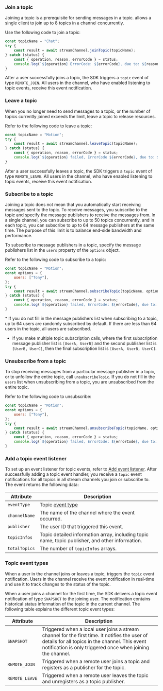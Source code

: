 <PlatformWrapper platform="web">

### Join a topic

Joining a topic is a prerequisite for sending messages in a topic. <Vg k="SIG" /> allows a single client to join up to 8 topics in a channel concurrently. 

Use the following code to join a topic:

```js
const topicName = "Chat";
try {
    const result = await streamChannel.joinTopic(topicName);
} catch (status) {
    const { operation, reason, errorCode } = status;
    console.log(`${operation} ErrorCode: ${errorCode}, due to: ${reason}.`);
}
```

After a user successfully joins a topic, the SDK triggers a `topic` event of type `REMOTE_JOIN`. All users in the channel, who have enabled listening to topic events, receive this event notification.

### Leave a topic

When you no longer need to send messages to a topic, or the number of topics currently joined exceeds the limit, leave a topic to release resources. 

Refer to the following code to leave a topic:

```js
const topicName = "Motion";
try {
    const result = await streamChannel.leaveTopic(topicName);
} catch (status) {
    const { operation, reason, errorCode } = status;
    console.log(`${operation} failed, ErrorCode ${errorCode}, due to: ${reason}.`);
}
```

After a user successfully leaves a topic, the SDK triggers a `topic` event of type `REMOTE_LEAVE`. All users in the channel, who have enabled listening to topic events, receive this event notification.

### Subscribe to a topic
Joining a topic does not mean that you automatically start receiving messages sent to the topic. To receive messages, you subscribe to the topic and specify the message publishers to receive the messages from. In a single channel, you can subscribe to up to 50 topics concurrently, and in each topic, you can subscribe to up to 64 message publishers at the same time. The purpose of this limit is to balance end-side bandwidth and performance.

To subscribe to message publishers in a topic, specify the message publishers list in the `users` property of the `options` object. 

Refer to the following code to subscribe to a topic:

```js
const topicName = "Motion";
const options = {
    users: ["Tony"],
};
try {
    const result = await streamChannel.subscribeTopic(topicName, options);
} catch (status) {
    const { operation, reason, errorCode } = status;
    console.log(`${operation} failed, ErrorCode: ${errorCode}, due to: ${reason}.`);
}
```

<Admonition>
* If you do not fill in the message publishers list when subscribing to a topic, up to 64 users are randomly subscribed by default. If there are less than 64 users in the topic, all users are subscribed. 

* If you make multiple topic subscription calls, where the first subscription message publisher list is `[UserA, UserB]` and the second publisher list is `[UserB, UserC]`, then the final subscription list is `[UserA, UserB, UserC]`.
</Admonition>

### Unsubscribe from a topic

To stop receiving messages from a particular message publisher in a topic, or to unfollow the entire topic, call `unsubscribeTopic`. If you do not fill in the `users` list when unsubscribing from a topic, you are unsubscribed from the entire topic.

Refer to the following code to unsubscribe:

```js
const topicName = "Motion";
const options = {
    users: ["Tony"],
};
try {
    const result = await streamChannel.unsubscribeTopic(topicName, options);
} catch (status) {
    const { operation, reason, errorCode } = status;
    console.log(`${operation} failed, ErrorCode: ${errorCode}, due to: ${reason}.`);
}
```

### Add a topic event listener

To set up an event listener for topic events, refer to [Add event listener](../get-started/add-event-listener). After successfully adding a topic event handler, you receive a `topic` event notifications for all topics in all stream channels you join or subscribe to. The event returns the following data:

| Attribute     | Description           |
|---------------|-----------------------|
| `eventType`   | Topic [event type](#topic-event-types) |
| `channelName` | The name of the channel where the event occurred.  |
| `publisher`   | The user ID that triggered this event.  |
| `topicInfos`  | Topic detailed information array, including topic name, topic publisher, and other information. |
| `totalTopics` | The number of `topicInfos` arrays. |

### Topic event types

When a user in the channel joins or leaves a topic, <Vg k="SIG" /> triggers the `topic` event notification. Users in the channel receive the event notification in real-time and use it to track changes to the status of the topic.

When a user joins a channel for the first time, the SDK delivers a topic event notification of type `SNAPSHOT` to the joining user. The notification contains historical status information of the topic in the current channel. The following table explains the different topic event types:

| Attribute     | Description           |
|---------------|-----------------------|
| `SNAPSHOT` | Triggered when a local user joins a stream channel for the first time. It notifies the user of details for all topics in the channel. This event notification is only triggered once when joining the channel. |
| `REMOTE_JOIN` | Triggered when a remote user joins a topic and registers as a publisher for the topic. |
| `REMOTE_LEAVE` | Triggered when a remote user leaves the topic and unregisters as a topic publisher. |

</PlatformWrapper>

